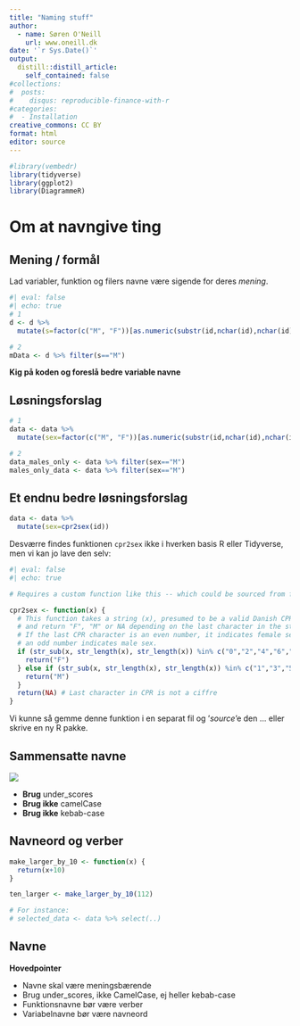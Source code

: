 ```yaml
---
title: "Naming stuff"
author:
  - name: Søren O'Neill
    url: www.oneill.dk
date: '`r Sys.Date()`'
output:
  distill::distill_article:
    self_contained: false
#collections:
#  posts:
#    disqus: reproducible-finance-with-r
#categories:
#  - Installation
creative_commons: CC BY
format: html
editor: source
---
```


```r
#library(vembedr)
library(tidyverse)
library(ggplot2)
library(DiagrammeR)
```

# Om at navngive ting

## Mening / formål

Lad variabler, funktion og filers navne være sigende for deres _mening_. 

```r
#| eval: false
#| echo: true
# 1 
d <- d %>% 
  mutate(s=factor(c("M", "F"))[as.numeric(substr(id,nchar(id),nchar(id))) %% 2])

# 2 
mData <- d %>% filter(s=="M")
```

**Kig på koden og foreslå bedre variable navne**

:::{.callout-note collapse=true}
# Løsningsforslag

```r
# 1 
data <- data %>% 
  mutate(sex=factor(c("M", "F"))[as.numeric(substr(id,nchar(id),nchar(id))) %% 2])

# 2 
data_males_only <- data %>% filter(sex=="M")
males_only_data <- data %>% filter(sex=="M")
```

:::

:::{.callout-note collapse=true}
# Et endnu bedre løsningsforslag

```r
data <- data %>% 
  mutate(sex=cpr2sex(id))
```

:::

Desværre findes funktionen `cpr2sex` ikke i hverken basis R eller Tidyverse, men vi kan jo lave den selv:

::: {.callout-tip collapse="true"}

```r
#| eval: false
#| echo: true

# Requires a custom function like this -- which could be sourced from file

cpr2sex <- function(x) {
  # This function takes a string (x), presumed to be a valid Danish CPR
  # and return "F", "M" or NA depending on the last character in the string
  # If the last CPR character is an even number, it indicates female sex, and
  # an odd number indicates male sex.
  if (str_sub(x, str_length(x), str_length(x)) %in% c("0","2","4","6","8")) {
    return("F") 
  } else if (str_sub(x, str_length(x), str_length(x)) %in% c("1","3","5","7","9")) {
    return("M") 
  } 
  return(NA) # Last character in CPR is not a ciffre
}
```

Vi kunne så gemme denne funktion i en separat fil og '_source_'e den ... eller skrive en ny R pakke.

:::

## Sammensatte navne

![](gfx/var_name_animation.webp)

* **Brug** under_scores
* **Brug ikke** camelCase
* **Brug ikke** kebab-case

## Navneord og verber

```r
make_larger_by_10 <- function(x) {
  return(x+10)
}

ten_larger <- make_larger_by_10(112)

# For instance:
# selected_data <- data %>% select(..)
```


## Navne

**Hovedpointer**

* Navne skal være meningsbærende
* Brug under_scores, ikke CamelCase, ej heller kebab-case 
* Funktionsnavne bør være verber
* Variabelnavne bør være navneord

<script src="https://giscus.app/client.js"
        data-repo="sorenoneill/r4phd"
        data-repo-id="R_kgDOJ9etDQ"
        data-category="Announcements"
        data-category-id="DIC_kwDOJ9etDc4CYApF"
        data-mapping="pathname"
        data-strict="0"
        data-reactions-enabled="0"
        data-emit-metadata="0"
        data-input-position="bottom"
        data-theme="cobalt"
        data-lang="en"
        crossorigin="anonymous"
        async>
</script>